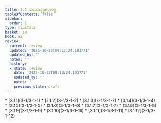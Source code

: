 ```yaml
---
title: 3.1 အာသာဒုပ္ပဇဟဝဂ္ဂ
tableOfContents: false
sidebar:
  order: 1
type: tipitaka
basket: su
book: a2
review:
  current: review
  updated: '2025-10-23T09:13:24.103771'
  updated_by: ''
  notes: ''
  history:
  - state: review
    date: '2025-10-23T09:13:24.103771'
    updated_by: ''
    notes: ''
    previous_state: draft
---
```



<ReviewStatus review={frontmatter.review} showDetails={true} />

<HypothesisAnnotation frontmatter={frontmatter} />

<DynamicBreadcrumb />



<TableOfContents book="a2" section="3.1">
* [3.1.1](3-1/3-1-1)
* [3.1.2](3-1/3-1-2)
* [3.1.3](3-1/3-1-3)
* [3.1.4](3-1/3-1-4)
* [3.1.5](3-1/3-1-5)
* [3.1.6](3-1/3-1-6)
* [3.1.7](3-1/3-1-7)
* [3.1.8](3-1/3-1-8)
* [3.1.9](3-1/3-1-9)
* [3.1.10](3-1/3-1-10)
* [3.1.11](3-1/3-1-11)
* [3.1.12](3-1/3-1-12)
</TableOfContents>